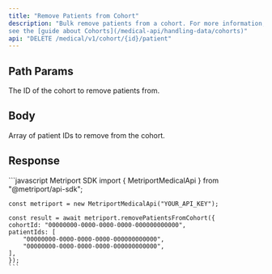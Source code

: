 ```yaml
---
title: "Remove Patients from Cohort"
description: "Bulk remove patients from a cohort. For more information, 
see the [guide about Cohorts](/medical-api/handling-data/cohorts)"
api: "DELETE /medical/v1/cohort/{id}/patient"
---
```


## Path Params

<ParamField path="id" type="string" required>
  The ID of the cohort to remove patients from.
</ParamField>

## Body

<ParamField body="patientIds" type="string[]" required>
  Array of patient IDs to remove from the cohort.
</ParamField>

## Response

<Snippet file="cohort-with-details-response-with-message.mdx" />

<ResponseExample>
    ```javascript Metriport SDK
    import { MetriportMedicalApi } from "@metriport/api-sdk";

    const metriport = new MetriportMedicalApi("YOUR_API_KEY");

    const result = await metriport.removePatientsFromCohort({
    cohortId: "00000000-0000-0000-0000-000000000000",
    patientIds: [
        "00000000-0000-0000-0000-000000000000",
        "00000000-0000-0000-0000-000000000000",
    ],
    });
    ```
</ResponseExample>

<Snippet file="cohort-remove-patients-response-json.mdx" />
